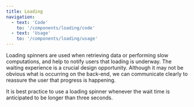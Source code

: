 ```yaml
---
title: Loading
navigation:
  - text: 'Code'
    to: '/components/loading/code'
  - text: 'Usage'
    to: '/components/loading/usage'
---
```


Loading spinners are used when retrieving data or performing slow computations, and help to notify users that loading is underway. The waiting experience is a crucial design opportunity. Although it may not be obvious what is occurring on the back-end, we can communicate clearly to reassure the user that progress is happening.

It is best practice to use a loading spinner whenever the wait time is anticipated to be longer than three seconds.